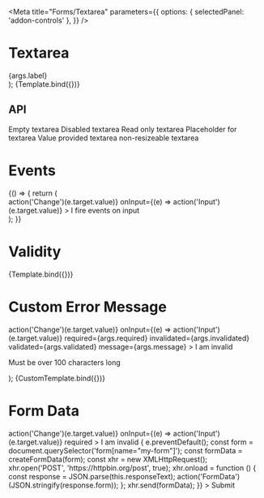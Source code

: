 

<Meta
  title="Forms/Textarea"
  parameters={{
    options: { selectedPanel: 'addon-controls' },
  }}
/>

# Textarea

<GuidelineLink path="textarea" />

  <div
    style={{
      display: 'grid',
      gridGap: '1rem',
      gridTemplateColumns: 'repeat(1, 250px)',
    }}
  >
    <PharosTextarea
      name="story-input"
      cols={args.columns}
      disabled={args.disabled}
      hideLabel={args.hideLabel}
      invalidated={args.invalidated}
      message={args.message}
      placeholder={args.placeholder}
      resize={args.resize}
      readonly={args.readonly}
      required={args.required}
      rows={args.rows}
      validated={args.validated}
      value={args.value}
    >
      <span slot="label">{args.label}</span>
    </PharosTextarea>
  </div>
);

<Canvas withToolbar>
  <Story
    name="Base"
    argTypes={{
      type: { table: { disable: true }, defaultValue: 'text' },
    }}
    args={{
      label: 'I am a label',
      placeholder: 'Enter some text',
      value: '',
      columns: 20,
      rows: 2,
      hideLabel: false,
    }}
  >
    {Template.bind({})}
  </Story>
</Canvas>

## API

<ArgsTable of={PharosTextarea} />

<Canvas withToolbar>
  <Story name="States">
    <div style={{ display: 'grid', gridGap: '1rem', gridTemplateColumns: 'repeat(2, 250px)' }}>
      <PharosTextarea>
        <span slot="label">Empty textarea</span>
      </PharosTextarea>
      <PharosTextarea disabled>
        <span slot="label">Disabled textarea</span>
      </PharosTextarea>
      <PharosTextarea readonly value="Example text">
        <span slot="label">Read only textarea</span>
      </PharosTextarea>
      <PharosTextarea placeholder="Placeholder text">
        <span slot="label">Placeholder for textarea</span>
      </PharosTextarea>
      <PharosTextarea value="This value is provided">
        <span slot="label">Value provided textarea</span>
      </PharosTextarea>
      <PharosTextarea resize="none">
        <span slot="label">non-resizeable textarea</span>
      </PharosTextarea>
    </div>
  </Story>
</Canvas>

# Events

<Canvas withToolbar>
  <Story
    name="Events"
    parameters={{
      options: { selectedPanel: 'addon-actions' },
    }}
  >
    {() => {
      return (
        <div
          style={{
            display: 'grid',
            gridGap: '1rem',
            gridTemplateColumns: 'repeat(1, 250px)',
          }}
        >
          <PharosTextarea
            placeholder="Enter some text"
            onChange={(e) => action('Change')(e.target.value)}
            onInput={(e) => action('Input')(e.target.value)}
          >
            <span slot="label">I fire events on input</span>
          </PharosTextarea>
        </div>
      );
    }}
  </Story>
</Canvas>

# Validity

<Canvas withToolbar>
  <Story
    name="Validity"
    argTypes={{
      label: { table: { disable: true }, defaultValue: 'Test me out' },
      placeholder: {
        table: { disable: true },
        defaultValue: 'Enter some text',
      },
      value: { table: { disable: true }, defaultValue: ' ' },
    }}
    args={{
      required: true,
      invalidated: true,
      validated: false,
      message: 'This field does not meet the requirements',
    }}
  >
    {Template.bind({})}
  </Story>
</Canvas>

# Custom Error Message

  <div
    style={{
      display: 'grid',
      gridGap: '1rem',
      gridTemplateColumns: 'repeat(1, 250px)',
    }}
  >
    <PharosTextarea
      placeholder="Enter some text"
      onChange={(e) => action('Change')(e.target.value)}
      onInput={(e) => action('Input')(e.target.value)}
      required={args.required}
      invalidated={args.invalidated}
      validated={args.validated}
      message={args.message}
    >
      <span slot="label">I am invalid</span>
      <span slot="message">
        <p>Must be over 100 characters long</p>
      </span>
    </PharosTextarea>
  </div>
);

<Canvas withToolbar>
  <Story
    name="Custom Error Message"
    args={{
      required: false,
      invalidated: true,
      validated: false,
      message: 'This field does not meet the requirements',
    }}
  >
    {CustomTemplate.bind({})}
  </Story>
</Canvas>

# Form Data

<Canvas withToolbar>
  <Story name="Form Data">
    <div
      style={{
        display: 'grid',
        gridGap: '1rem',
        gridTemplateColumns: 'repeat(1, 250px)',
      }}
    >
      <form name="my-form" action="https://httpbin.org/post" method="POST">
        <PharosTextarea
          name="my-textarea"
          placeholder="Enter some text"
          style={{ marginBottom: '0.5rem' }}
          onChange={(e) => action('Change')(e.target.value)}
          onInput={(e) => action('Input')(e.target.value)}
          required
        >
          <span slot="label">I am invalid</span>
        </PharosTextarea>
        <PharosButton
          type="submit"
          value="Submit"
          onClick={(e) => {
            e.preventDefault();
            const form = document.querySelector('form[name="my-form"]');
            const formData = createFormData(form);
            const xhr = new XMLHttpRequest();
            xhr.open('POST', 'https://httpbin.org/post', true);
            xhr.onload = function () {
              const response = JSON.parse(this.responseText);
              action('FormData')(JSON.stringify(response.form));
            };
            xhr.send(formData);
          }}
        >
          Submit
        </PharosButton>
      </form>
    </div>
  </Story>
</Canvas>
